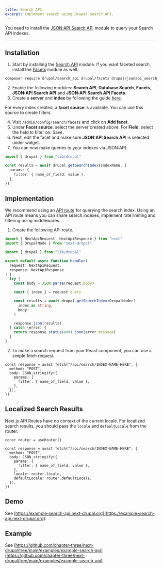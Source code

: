 ```yaml
---
title: Search API
excerpt: Implement search using Drupal Search API.
---
```


<Callout>

You need to install the [JSON:API Search API](https://www.drupal.org/project/jsonapi_search_api) module to query your Search API indexes.

</Callout>

---

## Installation

1. Start by installing the [Search API](https://www.drupal.org/project/search_api) module. If you want faceted search, install the [Facets](https://www.drupal.org/project/facets) module as well.

```sh
composer require drupal/search_api drupal/facets drupal/jsonapi_search_api drupal/jsonapi_search_api_facets
```

2. Enable the following modules: **Search API**, **Database Search**, **Facets**, **JSON:API Search API** and **JSON:API Search API Facets**.
3. Create a **server** and **index** by following the guide [here](https://www.drupal.org/docs/contributed-modules/search-api).

For every index created, a **facet source** is available. You can use this source to create filters.

4. Visit `/admin/config/search/facets` and click on **Add facet**.
5. Under **Facet source**, select the server created above. For **Field**, select the field to filter on. Save.
6. Next, edit the facet and make sure **JSON:API Search API** is selected under widget.
7. You can now make queries to your indexes via JSON:API.

```ts
import { drupal } from "lib/drupal"

const results = await drupal.getSearchIndex(indexName, {
  params: {
    filter: { name_of_field: value },
  },
})
```

## Implementation

We recommend using an [API route](https://nextjs.org/docs/api-routes/introduction) for querying the search index. Using an API route means you can share search indexes, implement rate limiting and filtering using middlewares.

1. Create the following API route.

```ts title=pages/api/search/[index].tsx
import { NextApiRequest, NextApiResponse } from "next"
import { DrupalNode } from "next-drupal"

import { drupal } from "lib/drupal"

export default async function handler(
  request: NextApiRequest,
  response: NextApiResponse
) {
  try {
    const body = JSON.parse(request.body)

    const { index } = request.query

    const results = await drupal.getSearchIndex<DrupalNode>(
      index as string,
      body
    )

    response.json(results)
  } catch (error) {
    return response.status(400).json(error.message)
  }
}
```

2. To make a search request from your React component, you can use a simple fetch request.

```tsx
const response = await fetch("/api/search/INDEX-NAME-HERE", {
  method: "POST",
  body: JSON.stringify({
    params: {
      filter: { name_of_field: value },
    },
  }),
})
```

## Localized Search Results

Next.js API Routes have no context of the current locale. For localized search results, you should pass the `locale` and `defaultLocale` from the router.

```tsx
const router = useRouter()

const response = await fetch("/api/search/INDEX-NAME-HERE", {
  method: "POST",
  body: JSON.stringify({
    params: {
      filter: { name_of_field: value },
    },
    locale: router.locale,
    defaultLocale: router.defaultLocale,
  }),
})
```

## Demo

See [https://example-search-api.next-drupal.org](https://example-search-api.next-drupal.org).

## Example

See [https://github.com/chapter-three/next-drupal/tree/main/examples/example-search-api](https://github.com/chapter-three/next-drupal/tree/main/examples/example-search-api)
